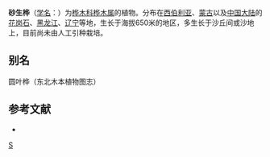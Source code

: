 {{Speciesbox 
| genus = Betula
| species = gmelinii
| status = NE
| status_system = IUCN3.1
| authority = Bge.
}}

'''砂生桦'''（[[学名|学名]]：{{lang|la|''Betula gmelinii''}}）为[[桦木科|桦木科]][[桦木属|桦木属]]的植物。分布在[[西伯利亚|西伯利亚]]、[[蒙古|蒙古]]以及[[中国大陆|中国大陆]]的[[花岗石|花岗石]]、[[黑龙江|黑龙江]]、[[辽宁|辽宁]]等地，生长于海拔650米的地区，多生长于沙丘间或沙地上，目前尚未由人工引种栽培。

== 别名 ==
圆叶桦（东北木本植物图志）

== 参考文献 ==
<div class="references-small">
* {{cite web| url =http://www.bioinfo.cn/db05/KmzwSpecies.php?action=view&id=2319| title =砂生桦| work =《中国高等植物数据库全库》| publisher =中国科学院微生物研究所| author =昆明植物研究所| accessdate =2009-02-23| deadurl =yes| archiveurl =https://web.archive.org/web/20160305010225/http://www.bioinfo.cn/db05/KmzwSpecies.php?action=view&id=2319| archivedate =2016-03-05}}
</div>
{{Taxonbar|from=Q15225956}}

[[Category:桦木属|S]]
